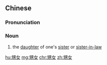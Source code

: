 ==Chinese==
{{zh-forms}}

===Pronunciation===
{{zh-pron
|m=shēngnǚ
|c=sang1 neoi5-2
|cat=n
}}

===Noun===
{{zh-noun}}

# the [[daughter]] of one's [[sister]] or [[sister-in-law]]

[[hu:甥女]]
[[mg:甥女]]
[[chr:甥女]]
[[zh:甥女]]